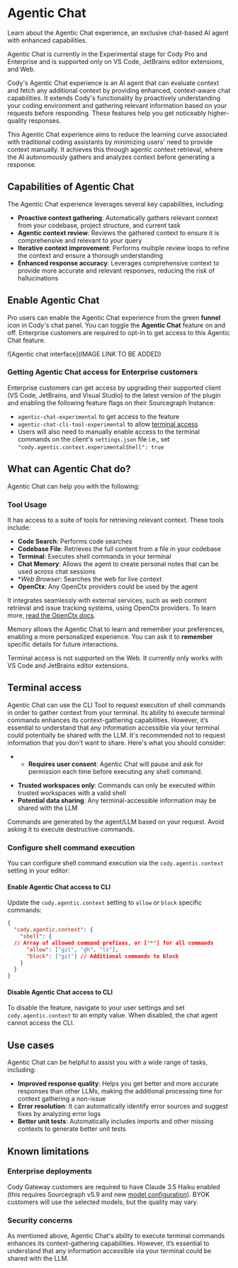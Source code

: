 # Agentic Chat

<p className="subtitle"> Learn about the Agentic Chat experience, an exclusive chat-based AI agent with enhanced capabilities.</p>

<Callout type="info">Agentic Chat is currently in the Experimental stage for Cody Pro and Enterprise and is supported only on VS Code, JetBrains editor extensions, and Web.</Callout>

Cody's Agentic Chat experience is an AI agent that can evaluate context and fetch any additional context by providing enhanced, context-aware chat capabilities. It extends Cody's functionality by proactively understanding your coding environment and gathering relevant information based on your requests before responding. These features help you get noticeably higher-quality responses.

This Agentic Chat experience aims to reduce the learning curve associated with traditional coding assistants by minimizing users' need to provide context manually. It achieves this through agentic context retrieval, where the AI autonomously gathers and analyzes context before generating a response.

## Capabilities of Agentic Chat

The Agentic Chat experience leverages several key capabilities, including:

- **Proactive context gathering**: Automatically gathers relevant context from your codebase, project structure, and current task
- **Agentic context review**: Reviews the gathered context to ensure it is comprehensive and relevant to your query
- **Iterative context improvement**: Performs multiple review loops to refine the context and ensure a thorough understanding
- **Enhanced response accuracy**: Leverages comprehensive context to provide more accurate and relevant responses, reducing the risk of hallucinations

## Enable Agentic Chat

Pro users can enable the Agentic Chat experience from the green **funnel** icon in Cody's chat panel. You can toggle the **Agentic Chat** feature on and off. Enterprise customers are required to opt-in to get access to this Agentic Chat feature.

![Agentic chat interface](IMAGE LINK TO BE ADDED)

### Getting Agentic Chat access for Enterprise customers

Enterprise customers can get access by upgrading their supported client (VS Code, JetBrains, and Visual Studio) to the latest version of the plugin and enabling the following feature flags on their Sourcegraph Instance:

- `agentic-chat-experimental` to get access to the feature
- `agentic-chat-cli-tool-experimental` to allow [terminal access](#terminal-commands)
- Users will also need to manually enable access to the terminal commands on the client's `settings.json` file i.e., set `"cody.agentic.context.experimentalShell": true`

## What can Agentic Chat do?

Agentic Chat can help you with the following:

### Tool Usage

It has access to a suite of tools for retrieving relevant context. These tools include:

- **Code Search**: Performs code searches
- **Codebase File**: Retrieves the full content from a file in your codebase
- **Terminal**: Executes shell commands in your terminal
- **Chat Memory**: Allows the agent to create personal notes that can be used across chat sessions
- **Web Browser*: Searches the web for live context
- **OpenCtx**: Any OpenCtx providers could be used by the agent

It integrates seamlessly with external services, such as web content retrieval and issue tracking systems, using OpenCtx providers. To learn more, [read the OpenCtx docs](/cody/capabilities/openctx).

Memory allows the Agentic Chat to learn and remember your preferences, enabling a more personalized experience. You can ask it to **remember** specific details for future interactions.

<Callout type="info">Terminal access is not supported on the Web. It currently only works with VS Code and JetBrains editor extensions.</Callout>

## Terminal access

Agentic Chat can use the CLI Tool to request execution of shell commands in order to gather context from your terminal. Its ability to execute terminal commands enhances its context-gathering capabilities. However, it’s essential to understand that any information accessible via your terminal could potentially be shared with the LLM. It's recommended not to request information that you don't want to share. Here's what you should consider:
* - **Requires user consent**: Agentic Chat will pause and ask for permission each time before executing any shell command.
- **Trusted workspaces only**: Commands can only be executed within trusted workspaces with a valid shell
- **Potential data sharing**: Any terminal-accessible information may be shared with the LLM

Commands are generated by the agent/LLM based on your request. Avoid asking it to execute destructive commands.

### Configure shell command execution

You can configure shell command execution via the `cody.agentic.context` setting in your editor:

#### Enable Agentic Chat access to CLI

Update the `cody.agentic.context` setting to `allow` or `block` specific commands:

```json
{
  "cody.agentic.context": {
    "shell": {
  // Array of allowed command prefixes, or ["*"] for all commands
      "allow": ["git", "gh", "ls"],
      "block": ["git"] // Additional commands to block
    }
  }
}
```

#### Disable Agentic Chat access to CLI

To disable the feature, navigate to your user settings and set `cody.agentic.context` to an empty value. When disabled, the chat agent cannot access the CLI.

## Use cases

Agentic Chat can be helpful to assist you with a wide range of tasks, including:

- **Improved response quality**: Helps you get better and more accurate responses than other LLMs, making the additional processing time for context gathering a non-issue
- **Error resolution**: It can automatically identify error sources and suggest fixes by analyzing error logs
- **Better unit tests**: Automatically includes imports and other missing contexts to generate better unit tests

## Known limitations

### Enterprise deployments

Cody Gateway customers are required to have Claude 3.5 Haiku enabled (this requires Sourcegraph v5.9 and new [model configuration](/cody/enterprise/model-configuration)). BYOK customers will use the selected models, but the quality may vary.

### Security concerns

As mentioned above, Agentic Chat's ability to execute terminal commands enhances its context-gathering capabilities. However, it’s essential to understand that any information accessible via your terminal could be shared with the LLM.
